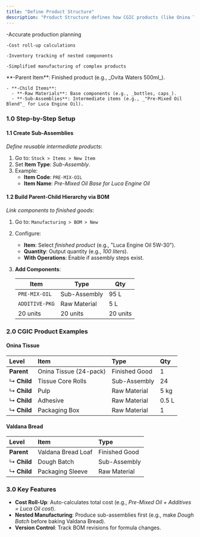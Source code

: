 ```yaml
---
title: "Define Product Structure"
description: "Product Structure defines how CGIC products (like Onina Tissue or Luca Engine Oil) are built from components and sub-assemblies. "
---
```


<CardGroup cols={1}>
  <Card title="This hierarchy enables">
    -Accurate production planning

    -Cost roll-up calculations

    -Inventory tracking of nested components

    -Simplified manufacturing of complex products
  </Card>
  <Card title="Key Concepts">
    **-Parent Item**: Finished product (e.g., _Ovita Waters 500ml_).

    - **-Child Items**:
      - **-Raw Materials**: Base components (e.g., _bottles, caps_).
      - **-Sub-Assemblies**: Intermediate items (e.g., _"Pre-Mixed Oil Blend"_ for Luca Engine Oil).
  </Card>
</CardGroup>

### **1.0 Step-by-Step Setup**

#### **1.1 Create Sub-Assemblies**

_Define reusable intermediate products_:

1. Go to: `Stock > Items > New Item`
2. Set **Item Type**: _Sub-Assembly_.
3. Example:
   - **Item Code**: `PRE-MIX-OIL`
   - **Item Name**: _Pre-Mixed Oil Base for Luca Engine Oil_

#### **1.2 Build Parent-Child Hierarchy via BOM**

_Link components to finished goods_:

1. Go to: `Manufacturing > BOM > New`
2. Configure:
   - **Item**: Select _finished product_ (e.g., "Luca Engine Oil 5W-30").
   - **Quantity**: Output quantity (e.g., _100 liters_).
   - **With Operations**: Enable if assembly steps exist.
3. **Add Components**:

   | Item           | Type         | Qty      |
   | -------------- | ------------ | -------- |
   | `PRE-MIX-OIL`  | Sub-Assembly | 95 L     |
   | `ADDITIVE-PKG` | Raw Material | 5 L      |
   | 20 units       | 20 units     | 20 units |

### **2.0 CGIC Product Examples**

#### **Onina Tissue**

| **Level**   | **Item**               | **Type**      | **Qty** |
| :---------- | :--------------------- | :------------ | :------ |
| **Parent**  | Onina Tissue (24-pack) | Finished Good | 1       |
| ↳ **Child** | Tissue Core Rolls      | Sub-Assembly  | 24      |
| ↳ **Child** | Pulp                   | Raw Material  | 5 kg    |
| ↳ **Child** | Adhesive               | Raw Material  | 0.5 L   |
| ↳ **Child** | Packaging Box          | Raw Material  | 1       |

#### **Valdana Bread**

| **Level**   | **Item**           | **Type**      |
| :---------- | :----------------- | :------------ |
| **Parent**  | Valdana Bread Loaf | Finished Good |
| ↳ **Child** | Dough Batch        | Sub-Assembly  |
| ↳ **Child** | Packaging Sleeve   | Raw Material  |

### **3.0 Key Features**

- **Cost Roll-Up**: Auto-calculates total cost (e.g., _Pre-Mixed Oil \+ Additives = Luca Oil cost_).
- **Nested Manufacturing**: Produce sub-assemblies first (e.g., make _Dough Batch_ before baking Valdana Bread).
- **Version Control**: Track BOM revisions for formula changes.